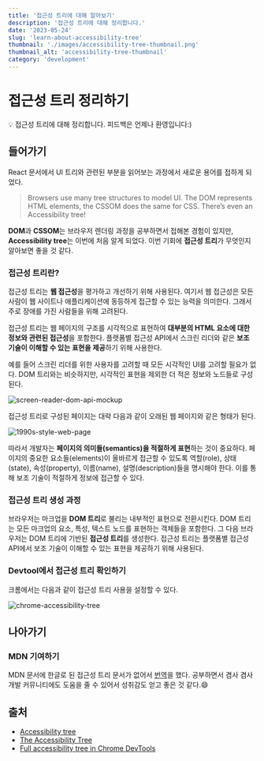```yaml
---
title: '접근성 트리에 대해 알아보기'
description: '접근성 트리에 대해 정리합니다.'
date: '2023-05-24'
slug: 'learn-about-accessibility-tree'
thumbnail: './images/accessibility-tree-thumbnail.png'
thumbnail_alt: 'accessibility-tree-thumbnail'
category: 'development'
---
```


# 접근성 트리 정리하기

<Callout>💡 접근성 트리에 대해 정리합니다. 피드백은 언제나 환영입니다:)</Callout>

## 들어가기

React 문서에서 UI 트리와 관련된 부분을 읽어보는 과정에서 새로운 용어를 접하게 되었다.

> Browsers use many tree structures to model UI. The DOM represents HTML elements, the CSSOM does the same for CSS. There’s even an Accessibility tree!

**DOM**과 **CSSOM**는 브라우저 렌더링 과정을 공부하면서 접해본 경험이 있지만,
**Accessibility tree**는 이번에 처음 알게 되었다.
이번 기회에 **접근성 트리**가 무엇인지 알아보면 좋을 것 같다.

### 접근성 트리란?

접근성 트리는 **웹 접근성**을 평가하고 개선하기 위해 사용된다.
여기서 웹 접근성은 모든 사람이 웹 사이트나 애플리케이션에 동등하게 접근할 수 있는 능력을 의미한다.
그래서 주로 장애를 가진 사람들을 위해 고려된다.

접근성 트리는 웹 페이지의 구조를 시각적으로 표현하여 **대부분의 HTML 요소에 대한 정보와 관련된 접근성**을 포함한다.
플랫폼별 접근성 API에서 스크린 리더와 같은 **보조 기술이 이해할 수 있는 표현을 제공**하기 위해 사용한다.

예를 들어 스크린 리더를 위한 사용자를 고려할 때 모든 시각적인 UI를 고려할 필요가 없다.
DOM 트리와는 비슷하지만, 시각적인 표현을 제외한 더 적은 정보와 노드들로 구성된다.

<Image
  src="https://raw.githubusercontent.com/jgjgill/blog/main/contents/development/learn-about-accessibility-tree/images/screen-reader-dom-api-mockup.png"
  alt="screen-reader-dom-api-mockup"
/>

접근성 트리로 구성된 페이지는 대략 다음과 같이 오래된 웹 페이지와 같은 형태가 된다.

<Image
  src="https://raw.githubusercontent.com/jgjgill/blog/main/contents/development/learn-about-accessibility-tree/images/1990s-style-web-page.png"
  alt="1990s-style-web-page"
/>

따라서 개발자는 **페이지의 의미들(semantics)을 적절하게 표현**하는 것이 중요하다.
페이지의 중요한 요소들(elements)이 올바르게 접근할 수 있도록 역할(role), 상태(state), 속성(property), 이름(name), 설명(description)들을 명시해야 한다.
이를 통해 보조 기술이 적절하게 정보에 접근할 수 있다.

### 접근성 트리 생성 과정

브라우저는 마크업을 **DOM 트리**로 불리는 내부적인 표현으로 전환시킨다.
DOM 트리는 모든 마크업의 요소, 특성, 텍스트 노드를 표현하는 객체들을 포함한다.
그 다음 브라우저는 DOM 트리에 기반된 **접근성 트리**를 생성한다.
접근성 트리는 플랫폼별 접근성 API에서 보조 기술이 이해할 수 있는 표현을 제공하기 위해 사용된다.

### Devtool에서 접근성 트리 확인하기

크롬에서는 다음과 같이 접근성 트리 사용을 설정할 수 있다.

<Image
  src="https://raw.githubusercontent.com/jgjgill/blog/main/contents/development/learn-about-accessibility-tree/images/chrome-accessibility-tree.gif"
  alt="chrome-accessibility-tree"
/>

## 나아가기

### MDN 기여하기

MDN 문서에 한글로 된 접근성 트리 문서가 없어서 [번역](https://github.com/mdn/translated-content/pull/13360)을 했다.
공부하면서 겸사 겸사 개발 커뮤니티에도 도움을 줄 수 있어서 성취감도 얻고 좋은 것 같다.😄

## 출처

- [Accessibility tree](https://developer.mozilla.org/en-US/docs/Glossary/Accessibility_tree)
- [The Accessibility Tree](https://web.dev/the-accessibility-tree/)
- [Full accessibility tree in Chrome DevTools](https://developer.chrome.com/blog/full-accessibility-tree/)

